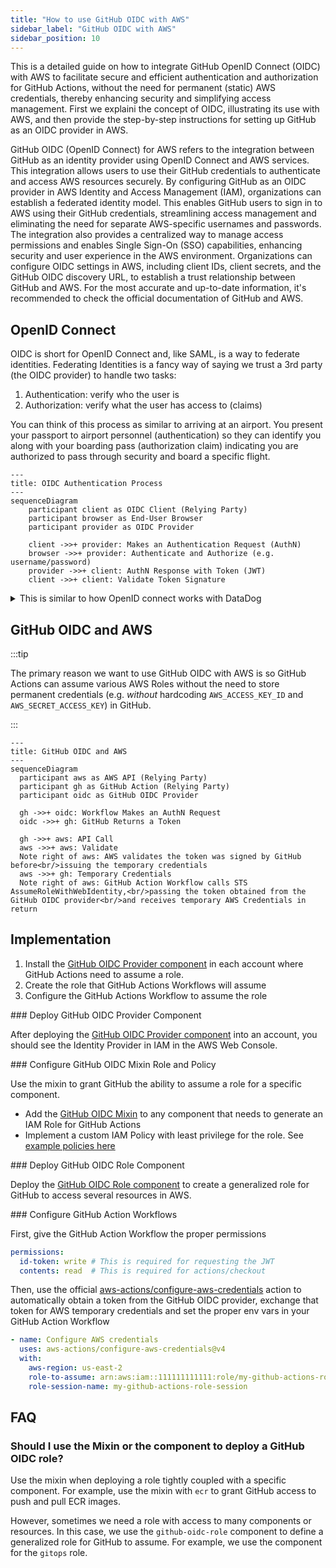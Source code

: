 ```yaml
---
title: "How to use GitHub OIDC with AWS"
sidebar_label: "GitHub OIDC with AWS"
sidebar_position: 10
---
```


<Intro>
This is a detailed guide on how to integrate GitHub OpenID Connect (OIDC) with AWS to facilitate secure and efficient authentication and authorization for GitHub Actions, without the need for permanent (static) AWS credentials, thereby enhancing security and simplifying access management. First we explaini the concept of OIDC, illustrating its use with AWS, and then provide the step-by-step instructions for setting up GitHub as an OIDC provider in AWS.
</Intro>

GitHub OIDC (OpenID Connect) for AWS refers to the integration between GitHub as an identity provider using OpenID Connect and AWS services. This integration allows users to use their GitHub credentials to authenticate and access AWS resources securely. By configuring GitHub as an OIDC provider in AWS Identity and Access Management (IAM), organizations can establish a federated identity model. This enables GitHub users to sign in to AWS using their GitHub credentials, streamlining access management and eliminating the need for separate AWS-specific usernames and passwords. The integration also provides a centralized way to manage access permissions and enables Single Sign-On (SSO) capabilities, enhancing security and user experience in the AWS environment. Organizations can configure OIDC settings in AWS, including client IDs, client secrets, and the GitHub OIDC discovery URL, to establish a trust relationship between GitHub and AWS. For the most accurate and up-to-date information, it's recommended to check the official documentation of GitHub and AWS.

## OpenID Connect

OIDC is short for OpenID Connect and, like SAML, is a way to federate identities. Federating Identities is a fancy way of saying we trust a 3rd party (the OIDC provider) to handle two tasks:

1. Authentication: verify who the user is
2. Authorization: verify what the user has access to (claims)

You can think of this process as similar to arriving at an airport. You present your passport to airport personnel (authentication) so they can identify you along with your boarding pass (authorization claim) indicating you are authorized to pass through security and board a specific flight.

```mermaid
---
title: OIDC Authentication Process
---
sequenceDiagram
    participant client as OIDC Client (Relying Party)
    participant browser as End-User Browser
    participant provider as OIDC Provider

    client ->>+ provider: Makes an Authentication Request (AuthN)
    browser ->>+ provider: Authenticate and Authorize (e.g. username/password)
    provider ->>+ client: AuthN Response with Token (JWT)
    client ->>+ client: Validate Token Signature
```

<details>
<summary>This is similar to how OpenID connect works with DataDog</summary>

We share this here only if it helps, as the process is conceptually similar for GitHub and GitHub Actions.

![Datadog OIDC Example](/assets/refarch/datadog_oidc_example.png)
</details>

## GitHub OIDC and AWS

:::tip

The primary reason we want to use GitHub OIDC with AWS is so GitHub Actions can assume various AWS Roles without the need to store permanent credentials (e.g. _without_ hardcoding `AWS_ACCESS_KEY_ID` and `AWS_SECRET_ACCESS_KEY`) in GitHub.

:::

```mermaid
---
title: GitHub OIDC and AWS
---
sequenceDiagram
  participant aws as AWS API (Relying Party)
  participant gh as GitHub Action (Relying Party)
  participant oidc as GitHub OIDC Provider

  gh ->>+ oidc: Workflow Makes an AuthN Request
  oidc ->>+ gh: GitHub Returns a Token

  gh ->>+ aws: API Call
  aws ->>+ aws: Validate
  Note right of aws: AWS validates the token was signed by GitHub before<br/>issuing the temporary credentials
  aws ->>+ gh: Temporary Credentials
  Note right of aws: GitHub Action Workflow calls STS AssumeRoleWithWebIdentity,<br/>passing the token obtained from the GitHub OIDC provider<br/>and receives temporary AWS Credentials in return
```

## Implementation

<KeyPoints title="Overview">

1. Install the [GitHub OIDC Provider component](/components/library/aws/github-oidc-provider/) in each account where GitHub Actions need to assume a role.
2. Create the role that GitHub Actions Workflows will assume
3. Configure the GitHub Actions Workflow to assume the role
</KeyPoints>

<Step>
### <StepNumber/> Deploy GitHub OIDC Provider Component

After deploying the [GitHub OIDC Provider component](/components/library/aws/github-oidc-provider/) into an account, you should see the Identity Provider in IAM in the AWS Web Console.
</Step>

<Step>
### <StepNumber/> Configure GitHub OIDC Mixin Role and Policy

Use the mixin to grant GitHub the ability to assume a role for a specific component.

- Add the [GitHub OIDC Mixin](https://github.com/cloudposse/terraform-aws-components/tree/main/mixins/github-actions-iam-role) to any component that needs to generate an IAM Role for GitHub Actions
- Implement a custom IAM Policy with least privilege for the role. See [example policies here](https://github.com/cloudposse/terraform-aws-components/tree/main/mixins/github-actions-iam-policy)
</Step>

<Step>
### <StepNumber/> Deploy GitHub OIDC Role Component

Deploy the [GitHub OIDC Role component](/components/library/aws/github-oidc-role/) to create a generalized role for GitHub to access several resources in AWS.
</Step>

<Step>
### <StepNumber/> Configure GitHub Action Workflows

First, give the GitHub Action Workflow the proper permissions

```yaml
permissions:
  id-token: write # This is required for requesting the JWT
  contents: read  # This is required for actions/checkout
```

Then, use the official [aws-actions/configure-aws-credentials](https://github.com/aws-actions/configure-aws-credentials) action to automatically obtain a token from the GitHub OIDC provider, exchange that token for AWS temporary credentials and set the proper env vars in your GitHub Action Workflow

```yaml
- name: Configure AWS credentials
  uses: aws-actions/configure-aws-credentials@v4
  with:
    aws-region: us-east-2
    role-to-assume: arn:aws:iam::111111111111:role/my-github-actions-role
    role-session-name: my-github-actions-role-session
```
</Step>

## FAQ

### Should I use the Mixin or the component to deploy a GitHub OIDC role?

Use the mixin when deploying a role tightly coupled with a specific component. For example, use the mixin with `ecr` to grant GitHub access to push and pull ECR images.

However, sometimes we need a role with access to many components or resources. In this case, we use the `github-oidc-role` component to define a generalized role for GitHub to assume. For example, we use the component for the `gitops` role.
